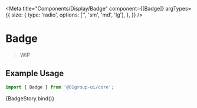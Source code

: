 
<Meta
  title="Components/Display/Badge"
  component={[Badge]}
  argTypes={{
    size: {
      type: 'radio',
      options: ['', 'sm', 'md', 'lg'],
    },
  }}
/>


# Badge

> WIP

## Example Usage

```jsx
import { Badge } from '@01group-ui/core';
```

<Canvas columns={2} withSource="close">
  <Story
    args={{
      count: '',
      label: '',
      roundedFull: false,
      size: '',
      css: {
        backgroundColor: '$gray12',
        color: '$gray1',
        borderColor: '$gray12',
      },
    }}
    name="Badge"
  >
    {BadgeStory.bind()}
  </Story>
</Canvas>

<ArgsTable of={Badge} />
